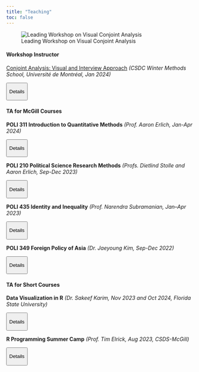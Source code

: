 ---
title: "Teaching"
toc: false
---

![Leading Workshop on Visual Conjoint Analysis](files/csdc%20teaching.jpg)

#### Workshop Instructor

[Conjoint Analysis: Visual and Interview Approach](https://drive.google.com/file/d/1TVPvrzCwtSQSi3-pQJyLOWKoPA0h24J-/view?usp=sharing) *(CSDC Winter Methods School, Université de Montréal, Jan 2024)*

<button onclick="let content = this.nextElementSibling; content.style.display = content.style.display === &#39;block&#39; ? &#39;none&#39; : &#39;block&#39;;">

Details

</button>

::: {style="display:none;"}
-   Introduction and a critical discussion of using graphics to conduct conjoint analyses and incorporating interviews as a robustness check while administering conjoint surveys in developing contexts where literacy levels and digital infrastructure are poor and outsider skepticism is high.
:::

#### TA for McGill Courses

**POLI 311 Introduction to Quantitative Methods** *(Prof. Aaron Erlich, Jan-Apr 2024)*

<button onclick="let content = this.nextElementSibling; content.style.display = content.style.display === &#39;block&#39; ? &#39;none&#39; : &#39;block&#39;;">

Details

</button>

::: {style="display:none;"}
-   Organized instruction material and facilitated weekly labs for R programming and quantitative political methodology for 50 students and managed assignment grading. Evaluation: 4.5/5.
:::


**POLI 210 Political Science Research Methods** *(Profs. Dietlind Stolle and Aaron Erlich, Sep-Dec 2023)*

<button onclick="let content = this.nextElementSibling; content.style.display = content.style.display === &#39;block&#39; ? &#39;none&#39; : &#39;block&#39;;">

Details

</button>

::: {style="display:none;"}
-   Organized instruction material and facilitated weekly labs for 90 students for R programming and evaluated quantitative and qualitative assignments. Evaluation: 4.4/5.
:::

**POLI 435 Identity and Inequality** *(Prof. Narendra Subramanian, Jan–Apr 2023)*

<button onclick="let content = this.nextElementSibling; content.style.display = content.style.display === &#39;block&#39; ? &#39;none&#39; : &#39;block&#39;;">

Details

</button>

::: {style="display:none;"}
-   Facilitated weekly conference sections for 40 students, graded assignments and term papers. Evaluation: 4.7/5.
:::

**POLI 349 Foreign Policy of Asia** *(Dr. Jaeyoung Kim, Sep-Dec 2022)*

<button onclick="let content = this.nextElementSibling; content.style.display = content.style.display === &#39;block&#39; ? &#39;none&#39; : &#39;block&#39;;">

Details

</button>

::: {style="display:none;"}
-   Facilitated weekly conference sections for over 70 students and managed assignment evaluations. Evaluation: 4.6/5.
:::

#### TA for Short Courses

**Data Visualization in R** *(Dr. Sakeef Karim, Nov 2023 and Oct 2024, Florida State University)*

<button onclick="let content = this.nextElementSibling; content.style.display = content.style.display === &#39;block&#39; ? &#39;none&#39; : &#39;block&#39;;">

Details

</button>

::: {style="display:none;"}
-   Supported a 3-day workshop on data visualization techniques in R, organized by CAnD3-FSU.
:::

**R Programming Summer Camp** *(Prof. Tim Elrick, Aug 2023, CSDS-McGill)*

<button onclick="let content = this.nextElementSibling; content.style.display = content.style.display === &#39;block&#39; ? &#39;none&#39; : &#39;block&#39;;">

Details

</button>
